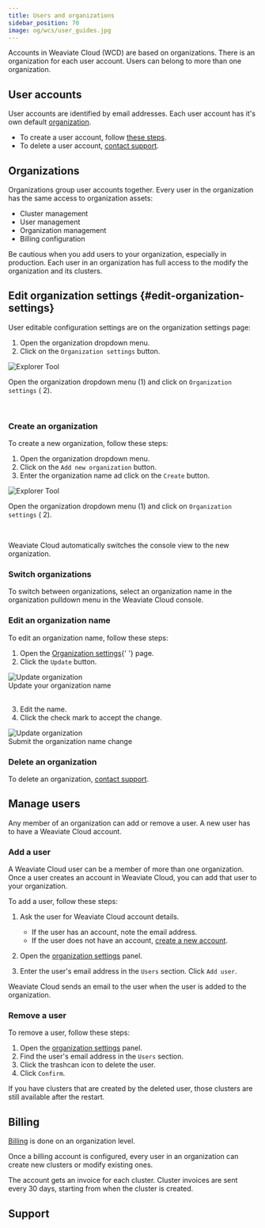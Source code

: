 ```yaml
---
title: Users and organizations
sidebar_position: 70
image: og/wcs/user_guides.jpg
---
```



Accounts in Weaviate Cloud (WCD) are based on organizations. There is an organization for each user account. Users can belong to more than one organization.

## User accounts

User accounts are identified by email addresses. Each user account has it's own default [organization](#organizations).

- To create a user account, follow [these steps](/developers/wcs/platform/create-account).
- To delete a user account, [contact support](mailto:support@weaviate.io).

## Organizations

Organizations group user accounts together. Every user in the organization has the same access to organization assets:

- Cluster management
- User management
- Organization management
- Billing configuration

Be cautious when you add users to your organization, especially in production. Each user in an organization has full access to the modify the organization and its clusters.

## Edit organization settings {#edit-organization-settings}

User editable configuration settings are on the organization settings page:

<ol>
  <li>Open the organization dropdown menu.</li>
  <li>
    Click on the <code>Organization settings</code> button.
  </li>
</ol>


<div class="row">
  <div class="card">
    <div class="card__image">
      <img src={OrganizationSettings} alt="Explorer Tool" />
    </div>
    <div class="card__body">
      <p>
        Open the organization dropdown menu (<span class="callout">1</span>) and
        click on <code>Organization settings</code> (
        <span class="callout">2</span>).
      </p>
    </div>
  </div>
</div>
<br />

### Create an organization

To create a new organization, follow these steps:

<ol>
  <li>Open the organization dropdown menu.</li>
  <li>
    Click on the <code>Add new organization</code> button.
  </li>
  <li>
    Enter the organization name ad click on the <code>Create</code> button.
  </li>
</ol>


<div class="row">
  <div class="card">
    <div class="card__image">
      <img src={AddOrganization} alt="Explorer Tool" />
    </div>
    <div class="card__body">
      <p>
        Open the organization dropdown menu (<span class="callout">1</span>) and
        click on <code>Organization settings</code> (
        <span class="callout">2</span>).
      </p>
    </div>
  </div>
</div>
<br />

Weaviate Cloud automatically switches the console view to the new organization.

### Switch organizations

To switch between organizations, select an organization name in the organization pulldown menu in the Weaviate Cloud console.

### Edit an organization name

To edit an organization name, follow these steps:

<div class="row">
  <div class="col col--6">
    <ol>
      <li>
        Open the <a href="#edit-organization-settings">Organization settings</a>{' '}
        page.
      </li>
      <li>
        Click the <code>Update</code> button.
      </li>
    </ol>
  </div>
  <div class="col col--6">
    <div class="card">
      <div class="card__image">
        <img src={OrgUpdateName} alt="Update organization" />
      </div>
      <div class="card__body">Update your organization name</div>
    </div>
  </div>
</div>
<br />
<div class="row">
  <div class="col col--6">
    <ol start="3">
      <li>Edit the name.</li>
      <li>Click the check mark to accept the change.</li>
    </ol>
  </div>
  <div class="col col--6">
    <div class="card">
      <div class="card__image">
        <img src={OrgUpdateCheckMark} alt="Update organization" />
      </div>
      <div class="card__body">Submit the organization name change</div>
    </div>
  </div>
</div>

### Delete an organization

To delete an organization, [contact support](mailto:support@weaviate.io).

## Manage users

Any member of an organization can add or remove a user. A new user has to have a Weaviate Cloud account.

### Add a user

A Weaviate Cloud user can be a member of more than one organization. Once a user creates an account in Weaviate Cloud, you can add that user to your organization.

To add a user, follow these steps:

1. Ask the user for Weaviate Cloud account details.

   - If the user has an account, note the email address.
   - If the user does not have an account, [create a new account](/developers/wcs/platform/create-account).

2. Open the [organization settings](#edit-organization-settings) panel.
3. Enter the user's email address in the `Users` section. Click `Add user`.

Weaviate Cloud sends an email to the user when the user is added to the organization.

### Remove a user

To remove a user, follow these steps:

1. Open the [organization settings](#edit-organization-settings) panel.
1. Find the user's email address in the `Users` section.
1. Click the trashcan icon to delete the user.
1. Click `Confirm`.

If you have clusters that are created by the deleted user, those clusters are still available after the restart.

## Billing

[Billing](/developers/wcs/platform/billing.mdx) is done on an organization level.

Once a billing account is configured, every user in an organization can create new clusters or modify existing ones.

The account gets an invoice for each cluster. Cluster invoices are sent every 30 days, starting from when the cluster is created.

## Support


<SupportAndTrouble />


<CustomScriptLoader />
